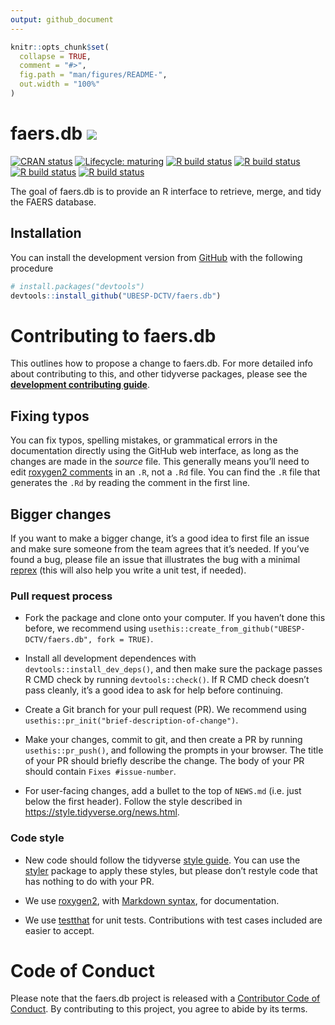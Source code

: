 ```yaml
---
output: github_document
---
```


<!-- README.md is generated from README.Rmd. Please edit that file -->

```r
knitr::opts_chunk$set(
  collapse = TRUE,
  comment = "#>",
  fig.path = "man/figures/README-",
  out.width = "100%"
)
```

# faers.db [![](https://img.shields.io/badge/WEBsite-click--me-orange.svg)](http://ubesp-dctv.github.io/faers.db/)

<!-- badges: start -->
[![CRAN status](https://www.r-pkg.org/badges/version/faers.db)](https://CRAN.R-project.org/package=faers.db)
[![Lifecycle: maturing](https://img.shields.io/badge/lifecycle-maturing-blue.svg)](https://www.tidyverse.org/lifecycle/#maturing)
[![R build status](https://github.com/UBESP-DCTV/faers.db/workflows/pkgdown/badge.svg)](https://github.com/UBESP-DCTV/faers.db/actions)
[![R build status](https://github.com/UBESP-DCTV/faers.db/workflows/lint/badge.svg)](https://github.com/UBESP-DCTV/faers.db/actions)
[![R build status](https://github.com/UBESP-DCTV/faers.db/workflows/R-CMD-check/badge.svg)](https://github.com/UBESP-DCTV/faers.db/actions)
[![R build status](https://github.com/UBESP-DCTV/faers.db/workflows/test-coverage/badge.svg)](https://github.com/UBESP-DCTV/faers.db/actions)
<!-- badges: end -->

The goal of faers.db is to provide an R interface to retrieve, merge, 
and tidy the FAERS database.











## Installation

You can install the development version from
[GitHub](https://github.com/) with the following procedure
```r
# install.packages("devtools")
devtools::install_github("UBESP-DCTV/faers.db")
```












# Contributing to faers.db

This outlines how to propose a change to faers.db. 
For more detailed info about contributing to this, and other tidyverse packages, please see the
[**development contributing guide**](https://rstd.io/tidy-contrib). 

## Fixing typos

You can fix typos, spelling mistakes, or grammatical errors in the documentation directly using the GitHub web interface, as long as the changes are made in the _source_ file. 
This generally means you'll need to edit [roxygen2 comments](https://roxygen2.r-lib.org/articles/roxygen2.html) in an `.R`, not a `.Rd` file. 
You can find the `.R` file that generates the `.Rd` by reading the comment in the first line.

## Bigger changes

If you want to make a bigger change, it's a good idea to first file an issue and make sure someone from the team agrees that it’s needed. 
If you’ve found a bug, please file an issue that illustrates the bug with a minimal 
[reprex](https://www.tidyverse.org/help/#reprex) (this will also help you write a unit test, if needed).

### Pull request process

*   Fork the package and clone onto your computer. If you haven't done this before, we recommend using `usethis::create_from_github("UBESP-DCTV/faers.db", fork = TRUE)`.

*   Install all development dependences with `devtools::install_dev_deps()`, and then make sure the package passes R CMD check by running `devtools::check()`. 
    If R CMD check doesn't pass cleanly, it's a good idea to ask for help before continuing. 
*   Create a Git branch for your pull request (PR). We recommend using `usethis::pr_init("brief-description-of-change")`.

*   Make your changes, commit to git, and then create a PR by running `usethis::pr_push()`, and following the prompts in your browser.
    The title of your PR should briefly describe the change.
    The body of your PR should contain `Fixes #issue-number`.

*  For user-facing changes, add a bullet to the top of `NEWS.md` (i.e. just below the first header). Follow the style described in <https://style.tidyverse.org/news.html>.

### Code style

*   New code should follow the tidyverse [style guide](https://style.tidyverse.org). 
    You can use the [styler](https://CRAN.R-project.org/package=styler) package to apply these styles, but please don't restyle code that has nothing to do with your PR.  

*  We use [roxygen2](https://cran.r-project.org/package=roxygen2), with [Markdown syntax](https://cran.r-project.org/web/packages/roxygen2/vignettes/rd-formatting.html), for documentation.  

*  We use [testthat](https://cran.r-project.org/package=testthat) for unit tests. 
   Contributions with test cases included are easier to accept.  









# Code of Conduct
  
Please note that the faers.db project is released with a [Contributor Code of Conduct](https://contributor-covenant.org/version/2/0/CODE_OF_CONDUCT.html). By contributing to this project, you agree to abide by its terms.
